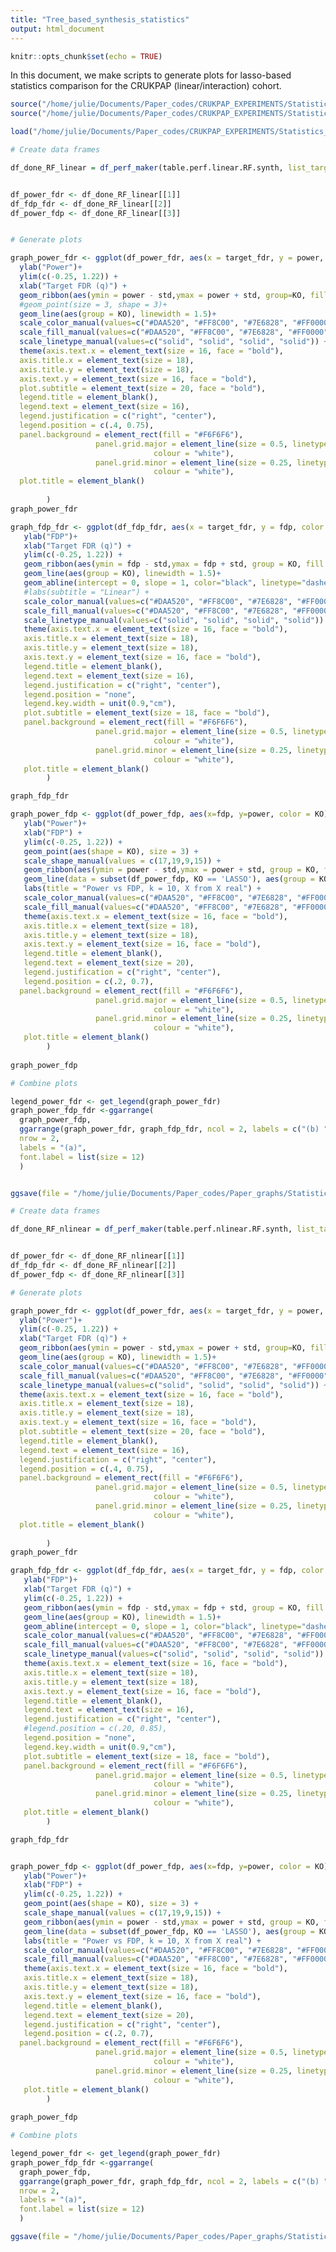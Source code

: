 ```yaml
---
title: "Tree_based_synthesis_statistics"
output: html_document
---
```


```r
knitr::opts_chunk$set(echo = TRUE)
```

In this document, we make scripts to generate plots for lasso-based statistics comparison for the CRUKPAP (linear/interaction) cohort.

```r
source("/home/julie/Documents/Paper_codes/CRUKPAP_EXPERIMENTS/Statistics_comparison/Settings.R")
source("/home/julie/Documents/Paper_codes/CRUKPAP_EXPERIMENTS/Statistics_comparison/Functions.R")
```

```r
load("/home/julie/Documents/Paper_codes/CRUKPAP_EXPERIMENTS/Statistics_comparison/R_files/TreeSynthStat_trueX_fakeY_tables_perfx10.R")
```


```r

# Create data frames

df_done_RF_linear = df_perf_maker(table.perf.linear.RF.synth, list_target_fdr = list_target_fdr, stats_names  = c("swap", "GINI", "swapint", "RRB" ), n.rep = 10)


df_power_fdr <- df_done_RF_linear[[1]]
df_fdp_fdr <- df_done_RF_linear[[2]] 
df_power_fdp <- df_done_RF_linear[[3]]


# Generate plots

graph_power_fdr <- ggplot(df_power_fdr, aes(x = target_fdr, y = power, color = KO, linetype = KO)) + 
  ylab("Power")+ 
  ylim(c(-0.25, 1.22)) +    
  xlab("Target FDR (q)") + 
  geom_ribbon(aes(ymin = power - std,ymax = power + std, group=KO, fill = KO), alpha = 0.15, colour = NA) + 
  #geom_point(size = 3, shape = 3)+ 
  geom_line(aes(group = KO), linewidth = 1.5)+
  scale_color_manual(values=c("#DAA520", "#FF8C00", "#7E6828", "#FF0000"))  +
  scale_fill_manual(values=c("#DAA520", "#FF8C00", "#7E6828", "#FF0000")) +
  scale_linetype_manual(values=c("solid", "solid", "solid", "solid")) +
  theme(axis.text.x = element_text(size = 16, face = "bold"),
  axis.title.x = element_text(size = 18),
  axis.title.y = element_text(size = 18),
  axis.text.y = element_text(size = 16, face = "bold"),
  plot.subtitle = element_text(size = 20, face = "bold"),
  legend.title = element_blank(),
  legend.text = element_text(size = 16),
  legend.justification = c("right", "center"),
  legend.position = c(.4, 0.75),
  panel.background = element_rect(fill = "#F6F6F6"),
                   panel.grid.major = element_line(size = 0.5, linetype = 'solid',
                                colour = "white"), 
                   panel.grid.minor = element_line(size = 0.25, linetype = 'solid',
                                colour = "white"),
  plot.title = element_blank()
                   
        )
graph_power_fdr

graph_fdp_fdr <- ggplot(df_fdp_fdr, aes(x = target_fdr, y = fdp, color = KO, linetype = KO)) + 
   ylab("FDP")+ 
   xlab("Target FDR (q)") + 
   ylim(c(-0.25, 1.22)) + 
   geom_ribbon(aes(ymin = fdp - std,ymax = fdp + std, group = KO, fill = KO), alpha = 0.15, colour = NA) + 
   geom_line(aes(group = KO), linewidth = 1.5)+
   geom_abline(intercept = 0, slope = 1, color="black", linetype="dashed", linewidth = 1)+
   #labs(subtitle = "Linear") +
   scale_color_manual(values=c("#DAA520", "#FF8C00", "#7E6828", "#FF0000"))  +
   scale_fill_manual(values=c("#DAA520", "#FF8C00", "#7E6828", "#FF0000")) +
   scale_linetype_manual(values=c("solid", "solid", "solid", "solid")) +
   theme(axis.text.x = element_text(size = 16, face = "bold"),
   axis.title.x = element_text(size = 18),
   axis.title.y = element_text(size = 18),
   axis.text.y = element_text(size = 16, face = "bold"),
   legend.title = element_blank(),
   legend.text = element_text(size = 16),
   legend.justification = c("right", "center"),
   legend.position = "none",
   legend.key.width = unit(0.9,"cm"),
   plot.subtitle = element_text(size = 18, face = "bold"),
   panel.background = element_rect(fill = "#F6F6F6"),
                   panel.grid.major = element_line(size = 0.5, linetype = 'solid',
                                colour = "white"), 
                   panel.grid.minor = element_line(size = 0.25, linetype = 'solid',
                                colour = "white"),
   plot.title = element_blank()
        )

graph_fdp_fdr

graph_power_fdp <- ggplot(df_power_fdp, aes(x=fdp, y=power, color = KO)) + 
   ylab("Power")+ 
   xlab("FDP") + 
   ylim(c(-0.25, 1.22)) + 
   geom_point(aes(shape = KO), size = 3) +
   scale_shape_manual(values = c(17,19,9,15)) +  
   geom_ribbon(aes(ymin = power - std,ymax = power + std, group = KO, fill = KO), alpha = 0.15, colour = NA) +
   geom_line(data = subset(df_power_fdp, KO == 'LASSO'), aes(group = KO))+
   labs(title = "Power vs FDP, k = 10, X from X real") +
   scale_color_manual(values=c("#DAA520", "#FF8C00", "#7E6828", "#FF0000"))  +
   scale_fill_manual(values=c("#DAA520", "#FF8C00", "#7E6828", "#FF0000")) +
   theme(axis.text.x = element_text(size = 16, face = "bold"),
   axis.title.x = element_text(size = 18),
   axis.title.y = element_text(size = 18),
   axis.text.y = element_text(size = 16, face = "bold"),
   legend.title = element_blank(),
   legend.text = element_text(size = 20),
   legend.justification = c("right", "center"),
   legend.position = c(.2, 0.7),
  panel.background = element_rect(fill = "#F6F6F6"),
                   panel.grid.major = element_line(size = 0.5, linetype = 'solid',
                                colour = "white"), 
                   panel.grid.minor = element_line(size = 0.25, linetype = 'solid',
                                colour = "white"),
   plot.title = element_blank()
        )
        
graph_power_fdp

# Combine plots

legend_power_fdr <- get_legend(graph_power_fdr)
graph_power_fdp_fdr <-ggarrange(
  graph_power_fdp,            
  ggarrange(graph_power_fdr, graph_fdp_fdr, ncol = 2, labels = c("(b) ", "(c)"), font.label = list(size = 12)), 
  nrow = 2, 
  labels = "(a)",
  font.label = list(size = 12)
  ) 


ggsave(file = "/home/julie/Documents/Paper_codes/Paper_graphs/Statistics_comparison/Figures/SM_figure_6.png", height = 7, width = 12)
```




```r

# Create data frames

df_done_RF_nlinear = df_perf_maker(table.perf.nlinear.RF.synth, list_target_fdr = list_target_fdr, stats_names  = c("swap", "GINI", "swapint", "RRB"), n.rep = 10)


df_power_fdr <- df_done_RF_nlinear[[1]]
df_fdp_fdr <- df_done_RF_nlinear[[2]] 
df_power_fdp <- df_done_RF_nlinear[[3]]

# Generate plots

graph_power_fdr <- ggplot(df_power_fdr, aes(x = target_fdr, y = power, color = KO, linetype = KO)) + 
  ylab("Power")+ 
  ylim(c(-0.25, 1.22)) +    
  xlab("Target FDR (q)") + 
  geom_ribbon(aes(ymin = power - std,ymax = power + std, group=KO, fill = KO), alpha = 0.15, colour = NA) + 
  geom_line(aes(group = KO), linewidth = 1.5)+
  scale_color_manual(values=c("#DAA520", "#FF8C00", "#7E6828", "#FF0000"))  +
  scale_fill_manual(values=c("#DAA520", "#FF8C00", "#7E6828", "#FF0000")) +
  scale_linetype_manual(values=c("solid", "solid", "solid", "solid")) +
  theme(axis.text.x = element_text(size = 16, face = "bold"),
  axis.title.x = element_text(size = 18),
  axis.title.y = element_text(size = 18),
  axis.text.y = element_text(size = 16, face = "bold"),
  plot.subtitle = element_text(size = 20, face = "bold"),
  legend.title = element_blank(),
  legend.text = element_text(size = 16),
  legend.justification = c("right", "center"),
  legend.position = c(.4, 0.75),
  panel.background = element_rect(fill = "#F6F6F6"),
                   panel.grid.major = element_line(size = 0.5, linetype = 'solid',
                                colour = "white"), 
                   panel.grid.minor = element_line(size = 0.25, linetype = 'solid',
                                colour = "white"),
  plot.title = element_blank()
                   
        )
graph_power_fdr

graph_fdp_fdr <- ggplot(df_fdp_fdr, aes(x = target_fdr, y = fdp, color = KO, linetype = KO)) + 
   ylab("FDP")+ 
   xlab("Target FDR (q)") + 
   ylim(c(-0.25, 1.22)) + 
   geom_ribbon(aes(ymin = fdp - std,ymax = fdp + std, group = KO, fill = KO), alpha = 0.15, colour = NA) + 
   geom_line(aes(group = KO), linewidth = 1.5)+
   geom_abline(intercept = 0, slope = 1, color="black", linetype="dashed", linewidth = 1)+
   scale_color_manual(values=c("#DAA520", "#FF8C00", "#7E6828", "#FF0000"))  +
   scale_fill_manual(values=c("#DAA520", "#FF8C00", "#7E6828", "#FF0000")) +
   scale_linetype_manual(values=c("solid", "solid", "solid", "solid")) +
   theme(axis.text.x = element_text(size = 16, face = "bold"),
   axis.title.x = element_text(size = 18),
   axis.title.y = element_text(size = 18),
   axis.text.y = element_text(size = 16, face = "bold"),
   legend.title = element_blank(),
   legend.text = element_text(size = 16),
   legend.justification = c("right", "center"),
   #legend.position = c(.20, 0.85),
   legend.position = "none",
   legend.key.width = unit(0.9,"cm"),
   plot.subtitle = element_text(size = 18, face = "bold"),
   panel.background = element_rect(fill = "#F6F6F6"),
                   panel.grid.major = element_line(size = 0.5, linetype = 'solid',
                                colour = "white"), 
                   panel.grid.minor = element_line(size = 0.25, linetype = 'solid',
                                colour = "white"),
   plot.title = element_blank()
        )

graph_fdp_fdr


graph_power_fdp <- ggplot(df_power_fdp, aes(x=fdp, y=power, color = KO)) + 
   ylab("Power")+ 
   xlab("FDP") + 
   ylim(c(-0.25, 1.22)) + 
   geom_point(aes(shape = KO), size = 3) +
   scale_shape_manual(values = c(17,19,9,15)) +  
   geom_ribbon(aes(ymin = power - std,ymax = power + std, group = KO, fill = KO), alpha = 0.15, colour = NA) +
   geom_line(data = subset(df_power_fdp, KO == 'LASSO'), aes(group = KO))+
   labs(title = "Power vs FDP, k = 10, X from X real") +
   scale_color_manual(values=c("#DAA520", "#FF8C00", "#7E6828", "#FF0000"))  +
   scale_fill_manual(values=c("#DAA520", "#FF8C00", "#7E6828", "#FF0000")) +
   theme(axis.text.x = element_text(size = 16, face = "bold"),
   axis.title.x = element_text(size = 18),
   axis.title.y = element_text(size = 18),
   axis.text.y = element_text(size = 16, face = "bold"),
   legend.title = element_blank(),
   legend.text = element_text(size = 20),
   legend.justification = c("right", "center"),
   legend.position = c(.2, 0.7),
  panel.background = element_rect(fill = "#F6F6F6"),
                   panel.grid.major = element_line(size = 0.5, linetype = 'solid',
                                colour = "white"), 
                   panel.grid.minor = element_line(size = 0.25, linetype = 'solid',
                                colour = "white"),
   plot.title = element_blank()
        )
        
graph_power_fdp

# Combine plots

legend_power_fdr <- get_legend(graph_power_fdr)
graph_power_fdp_fdr <-ggarrange(
  graph_power_fdp,               
  ggarrange(graph_power_fdr, graph_fdp_fdr, ncol = 2, labels = c("(b) ", "(c)"), font.label = list(size = 12)), 
  nrow = 2, 
  labels = "(a)",
  font.label = list(size = 12)
  ) 

ggsave(file = "/home/julie/Documents/Paper_codes/Paper_graphs/Statistics_comparison/Figures/SM_figure_8.png", height = 7, width = 12)
```
